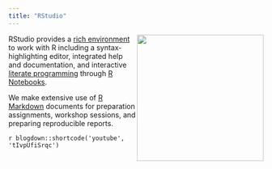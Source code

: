 ```yaml
---
title: "RStudio"
---
```


<a href="https://rmarkdown.rstudio.com/r_notebooks.html">
  <img src="https://rstudioblog.files.wordpress.com/2016/09/screen-shot-2016-09-21-at-3-42-44-pm.png" style="float: right; height: 250px;"/>
<a/>

RStudio provides a [rich environment](https://www.rstudio.com/products/rstudio/features/) to work with R including a syntax-highlighting editor, integrated help and documentation, and interactive [literate programming](https://en.wikipedia.org/wiki/Literate_programming) through [R Notebooks](https://rmarkdown.rstudio.com/r_notebooks.html).

We make extensive use of [R Markdown](https://rmarkdown.rstudio.com) documents for preparation assignments, workshop sessions, and preparing reproducible reports.

`r blogdown::shortcode('youtube', 'tIvpUfiSrqc')`